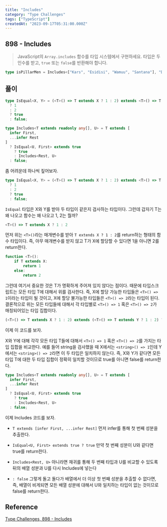 ```yaml
---
title: "Includes"
category: "Type Challenges"
tags: ["TypeScript"]
createdAt: "2023-09-17T05:31:00.000Z"
---
```


## **898 - Includes**

> JavaScript의 `Array.includes` 함수를 타입 시스템에서 구현하세요.
> 타입은 두 인수를 받고, `true` 또는 `false`를 반환해야 합니다.

```typescript
type isPillarMen = Includes<["Kars", "Esidisi", "Wamuu", "Santana"], "Dio">; // expected to be false
```

## **풀이**

```typescript
type IsEqual<X, Y> = (<T>() => T extends X ? 1 : 2) extends <T>() => T extends Y
  ? 1
  : 2
  ? true
  : false;

type Includes<T extends readonly any[], U> = T extends [
  infer First,
  ...infer Rest
]
  ? IsEqual<U, First> extends true
    ? true
    : Includes<Rest, U>
  : false;
```

좀 어려운데 하나씩 짚어보자.

```typescript
type IsEqual<X, Y> = (<T>() => T extends X ? 1 : 2) extends <T>() => T extends Y
  ? 1
  : 2
  ? true
  : false;
```

`IsEqual` 타입은 X와 Y를 받아 두 타입이 같은지 검사하는 타입이다.
그런데 갑자기 T는 왜 나오고 함수는 왜 나오고 1, 2는 뭘까?

```typescript
<T>() => T extends X ? 1 : 2
```

먼저 위는 `<T>()`라는 매개변수를 받아 `T extends X ? 1 : 2`를 return하는 형태의 함수 타입이다.
즉, 아무 매개변수를 받지 않고 T가 X에 할당할 수 있다면 1을 아니면 2를 return한다.

```typescript
function <T>():
    if T extends X:
        return 1
    else:
        return 2
```

그런데 여기서 중요한 것은 T가 명확하게 주어져 있지 않다는 점이다.
때문에 타입스크립트는 모든 타입 T에 대해서 위를 검사한다.
즉, X에 할당 가능한 타입들은 `<T>() => 1`이라는 타입이 될 것이고, X에 할당 불가능한 타입들은 `<T>() => 2`라는 타입이 된다.
결론적으로 위는 모든 타입들에 대해서 각 타입별로 `<T>() => 1` 혹은 `<T>() => 2`가 매칭되어있는 타입 집합이다.

```typescript
(<T>() => T extends X ? 1 : 2) extends (<T>() => T extends Y ? 1 : 2) ? true : false
```

이제 이 코드를 보자.

X와 Y에 대해 각각 모든 타입 T들에 대해서 `<T>() => 1` 혹은 `<T>() => 2`를 가지는 타입 집합을 비교한다.
예를 들어 string을 검사했을 때 X에서는 `<string>() => 1`인데 Y에서는 `<string>() => 2`라면 이 두 타입은 일치하지 않는다.
즉, X와 Y가 같다면 모든 타입 T에 대한 두 타입 집합이 정확히 일치할 것이므로 true를 아니면 false를 return한다.

```typescript
type Includes<T extends readonly any[], U> = T extends [
  infer First,
  ...infer Rest
]
  ? IsEqual<U, First> extends true
    ? true
    : Includes<Rest, U>
  : false;
```

이제 Includes 코드를 보자.

- `T extends [infer First, ...infer Rest]`
  먼저 infer를 통해 첫 번째 성분을 추출한다.

- `IsEqual<U, First> extends true ? true`
  만약 첫 번째 성분이 U와 같다면 true를 return한다.

- `Includes<Rest, U>`
  아니라면 재귀를 통해 두 번째 타입과 U를 비교할 수 있도록 뒤의 배열 성분과 U를 다시 Includes에 넣는다

- `: false`
  그렇게 돌고 돌다가 배열에서 더 이상 첫 번째 성분을 추출할 수 없다면,
  즉, 배열이 비게되면 모든 배열 성분에 대해서 U와 일치하는 타입이 없는 것이므로 false를 return한다.

## Reference

[Type Challenges, 898 - Includes](https://github.com/type-challenges/type-challenges/blob/main/questions/00898-easy-includes/README.ko.md)
